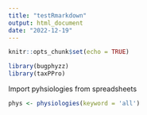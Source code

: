 ```yaml
---
title: "testRmarkdown"
output: html_document
date: "2022-12-19"
---
```


```r
knitr::opts_chunk$set(echo = TRUE)
```

```r
library(bugphyzz)
library(taxPPro)
```

Import pyhsiologies from spreadsheets

```r
phys <- physiologies(keyword = 'all')

```













